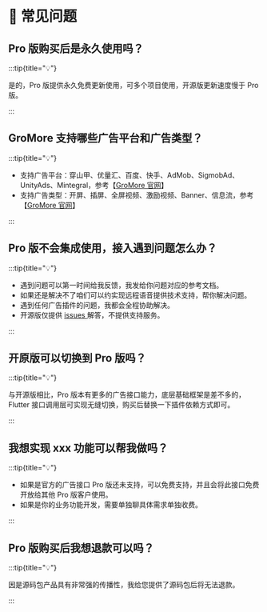 # 🙋 常见问题

## Pro 版购买后是永久使用吗？

:::tip{title="💡"}

是的，Pro 版提供永久免费更新使用，可多个项目使用，开源版更新速度慢于 Pro 版。

:::

## GroMore 支持哪些广告平台和广告类型？

:::tip{title="💡"}

- 支持广告平台：穿山甲、优量汇、百度、快手、AdMob、SigmobAd、UnityAds、Mintegral，参考【[GroMore 官网](https://www.csjplatform.com/gromore)】
- 支持广告类型：开屏、插屏、全屏视频、激励视频、Banner、信息流，参考【[GroMore 官网](https://www.csjplatform.com/basic-monetization)】

:::

## Pro 版不会集成使用，接入遇到问题怎么办？

:::tip{title="💡"}

- 遇到问题可以第一时间给我反馈，我发给你问题对应的参考文档。
- 如果还是解决不了咱们可以约实现远程语音提供技术支持，帮你解决问题。
- 遇到任何广告插件的问题，我都会全程协助解决。
- 开源版仅提供 [issues ](https://github.com/FlutterAds/flutter_gromore_ads/issues)解答，不提供支持服务。

:::

## 开原版可以切换到 Pro 版吗？

:::tip{title="💡"}

与开源版相比，Pro 版本有更多的广告接口能力，底层基础框架是差不多的，Flutter 接口调用层可实现无缝切换，购买后替换一下插件依赖方式即可。

:::

## 我想实现 xxx 功能可以帮我做吗？

:::tip{title="💡"}

- 如果是官方的广告接口 Pro 版还未支持，可以免费支持，并且会将此接口免费开放给其他 Pro 版客户使用。
- 如果是你的业务功能开发，需要单独聊具体需求单独收费。

:::

## Pro 版购买后我想退款可以吗？

:::tip{title="💡"}

因是源码包产品具有非常强的传播性，我给您提供了源码包后将无法退款。

:::